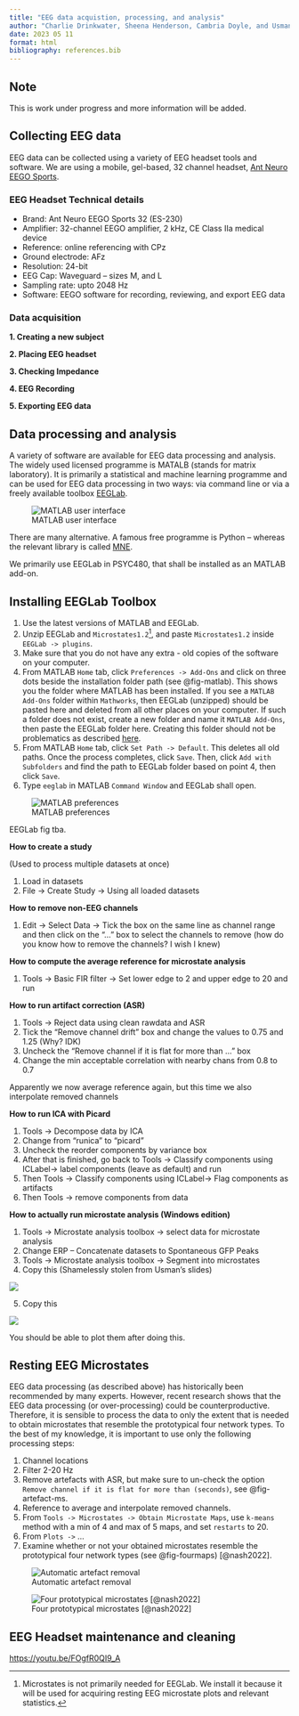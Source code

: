 ```yaml
---
title: "EEG data acquistion, processing, and analysis"
author: "Charlie Drinkwater, Sheena Henderson, Cambria Doyle, and Usman Afzali"
date: 2023 05 11
format: html
bibliography: references.bib
---
```


::: callout-note
## Note

This is work under progress and more information will be added.
:::

## Collecting EEG data

EEG data can be collected using a variety of EEG headset tools and software. We are using a mobile, gel-based, 32 channel headset, [Ant Neuro EEGO Sports](https://www.ant-neuro.com/products/eego_sports).

### EEG Headset Technical details

-   Brand: Ant Neuro EEGO Sports 32 (ES-230)
-   Amplifier: 32-channel EEGO amplifier, 2 kHz, CE Class IIa medical device
-   Reference: online referencing with CPz
-   Ground electrode: AFz
-   Resolution: 24-bit
-   EEG Cap: Waveguard -- sizes M, and L
-   Sampling rate: upto 2048 Hz
-   Software: EEGO software for recording, reviewing, and export EEG data

### Data acquisition

**1. Creating a new subject**

**2. Placing EEG headset**

**3. Checking Impedance**

**4. EEG Recording**

**5. Exporting EEG data**

## Data processing and analysis

A variety of software are available for EEG data processing and analysis. The widely used licensed programme is MATALB (stands for matrix laboratory). It is primarily a statistical and machine learning programme and can be used for EEG data processing in two ways: via command line or via a freely available toolbox [EEGLab](https://eeglab.org).

![MATLAB user interface](/figs/matlab.png)

There are many alternative. A famous free programme is Python -- whereas the relevant library is called [MNE](https://mne.tools/stable/index.html).

We primarily use EEGLab in PSYC480, that shall be installed as an MATLAB add-on.

## Installing EEGLab Toolbox

1.  Use the latest versions of MATLAB and EEGLab.
2.  Unzip EEGLab and `Microstates1.2`[^1], and paste `Microstates1.2` inside `EEGLab -> plugins`.
3.  Make sure that you do not have any extra - old copies of the software on your computer.
4.  From MATLAB `Home` tab, click `Preferences -> Add-Ons` and click on three dots beside the installation folder path (see @fig-matlab). This shows you the folder where MATLAB has been installed. If you see a `MATLAB Add-Ons` folder within `Mathworks`, then EEGLab (unzipped) should be pasted here and deleted from all other places on your computer. If such a folder does not exist, create a new folder and name it `MATLAB Add-Ons`, then paste the EEGLab folder here. Creating this folder should not be problematics as described [here](https://usman-afzali.github.io/PSYC480/labs/matlab.html).
5.  From MATLAB `Home` tab, click `Set Path -> Default`. This deletes all old paths. Once the process completes, click `Save`. Then, click `Add with Subfolders` and find the path to EEGLab folder based on point 4, then click `Save`.
6.  Type `eeglab` in MATLAB `Command Window` and EEGLab shall open.

[^1]: Microstates is not primarily needed for EEGLab. We install it because it will be used for acquiring resting EEG microstate plots and relevant statistics.

![MATLAB preferences](/figs/matlab-pref.png){#fig-matlab}

EEGLab fig tba.

**How to create a study**

(Used to process multiple datasets at once)

1.  Load in datasets
2.  File -\> Create Study -\> Using all loaded datasets

**How to remove non-EEG channels**

1.  Edit -\> Select Data -\> Tick the box on the same line as channel range and then click on the "..." box to select the channels to remove (how do you know how to remove the channels? I wish I knew)

**How to compute the average reference for microstate analysis**

1.  Tools -\> Basic FIR filter -\> Set lower edge to 2 and upper edge to 20 and run

**How to run artifact correction (ASR)**

1.  Tools -\> Reject data using clean rawdata and ASR
2.  Tick the "Remove channel drift" box and change the values to 0.75 and 1.25 (Why? IDK)
3.  Uncheck the "Remove channel if it is flat for more than ..." box
4.  Change the min acceptable correlation with nearby chans from 0.8 to 0.7

Apparently we now average reference again, but this time we also interpolate removed channels

**How to run ICA with Picard**

1.  Tools -\> Decompose data by ICA
2.  Change from "runica" to "picard"
3.  Uncheck the reorder components by variance box
4.  After that is finished, go back to Tools -\> Classify components using ICLabel-\> label components (leave as default) and run
5.  Then Tools -\> Classify components using ICLabel-\> Flag components as artifacts
6.  Then Tools -\> remove components from data

**How to actually run microstate analysis (Windows edition)**

1.  Tools -\> Microstate analysis toolbox -\> select data for microstate analysis
2.  Change ERP -- Concatenate datasets to Spontaneous GFP Peaks
3.  Tools -\> Microstate analysis toolbox -\> Segment into microstates
4.  Copy this (Shamelessly stolen from Usman's slides)

![](/figs/ms-windows.png)

5.  Copy this

![](/figs/ms-win-2.png)

You should be able to plot them after doing this.

## Resting EEG Microstates

EEG data processing (as described above) has historically been recommended by many experts. However, recent research shows that the EEG data processing (or over-processing) could be counterproductive. Therefore, it is sensible to process the data to only the extent that is needed to obtain microstates that resemble the prototypical four network types. To the best of my knowledge, it is important to use only the following processing steps:

1.  Channel locations
2.  Filter 2-20 Hz
3.  Remove artefacts with ASR, but make sure to un-check the option `Remove channel if it is flat for more than (seconds)`, see @fig-artefact-ms.
4.  Reference to average and interpolate removed channels.
5.  From `Tools -> Microstates -> Obtain Microstate Maps`, use `k-means` method with a min of 4 and max of 5 maps, and set `restarts` to 20.
6.  From `Plots ->` ...
7.  Examine whether or not your obtained microstates resemble the prototypical four network types (see @fig-fourmaps) [@nash2022].

![Automatic artefact removal](/figs/artefact-ms.jpg){#fig-artefact-ms}

![Four prototypical microstates [@nash2022]](/figs/fourmaps.png){#fig-fourmaps}

## EEG Headset maintenance and cleaning

<https://youtu.be/FOgfR0QI9_A>
